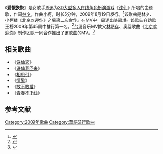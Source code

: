 《'''爱恨恢恢'''》是女歌手[[周迅|周迅]]为[[3D|3D]][[大型多人在线角色扮演游戏|大型多人在线角色扮演游戏]]《[[诛仙_Online|诛仙]]》所唱的主题歌，作词[[林夕|林夕]]，作曲小柯，时长5分钟，2009年8月19日发行。<ref>{{cite news |author= |url=http://yule.sohu.com/20090928/n267060038.shtml |title=周迅靠眼睛拿大奖 短短五分钟投入几世爱恋(图) |newspaper=搜狐 |date=2009-09-28 |accessdate=2014-12-27 |archive-date=2014-12-27 |archive-url=https://web.archive.org/web/20141227101352/http://yule.sohu.com/20090928/n267060038.shtml |dead-url=no}}</ref>该歌曲是林夕、小柯继《北京欢迎你》之后第二次合作。在MV中，周迅出演碧瑶。该歌曲在劲歌王榜2009年第45周中排行第一名。<ref>{{cite news |author= |url=http://ent.sina.com.cn/y/2009-11-10/14352764686.shtml |title=《爱恨恢恢》成一周冠军歌 周迅MV继续当狐仙 |newspaper=新浪 |date=2009-11-10|accessdate=2014-12-27 |archive-date=2014-12-27 |archive-url=https://web.archive.org/web/20141227111916/http://ent.sina.com.cn/y/2009-11-10/14352764686.shtml |dead-url=no}}</ref>[[台湾|台湾]]音乐MV教父[[林炳存|林炳存]]、奥运歌曲《[[北京欢迎你|北京欢迎你]]》制作团队一同合作推出了该歌曲的MV。<ref>{{cite news |author= |url=http://ent.qq.com/a/20090819/000112.htm |title=全球独家首播:周迅新歌《爱恨恢恢》之歌曲介绍 |newspaper=腾讯网 |date=2009-08-19 |accessdate=2014-12-27 |archive-date=2014-12-27 |archive-url=https://web.archive.org/web/20141227105746/http://ent.qq.com/a/20090819/000112.htm |dead-url=no}}</ref>

== 相关歌曲 ==
*《[[诛仙恋|诛仙恋]]》
*《[[诛仙我回来|诛仙我回来]]》
*《[[相思引|相思引]]》
*《[[情醉|情醉]]》
*《[[敢不敢爱|敢不敢爱]]》
*《[[青春不下线|青春不下线]]》

==参考文献==
{{reflist}}

{{DEFAULTSORT:Ai爱}}
[[Category:2009年歌曲|Category:2009年歌曲]]
[[Category:華語流行歌曲|Category:華語流行歌曲]]